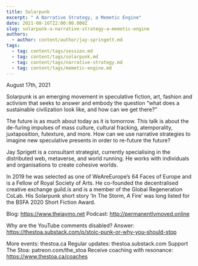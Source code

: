 ```yaml
---
title: Solarpunk
excerpt: " A Narrative Strategy, a Memetic Engine"
date: 2021-08-16T22:00:00.000Z
slug: solarpunk-a-narrative-strategy-a-memetic-engine
authors:
  - author: content/author/jay-springett.md
tags:
  - tag: content/tags/session.md
  - tag: content/tags/solarpunk.md
  - tag: content/tags/narrative-strategy.md
  - tag: content/tags/memetic-engine.md
---
```


August 17th, 2021

Solarpunk is an emerging movement in speculative fiction, art, fashion and activism that seeks to answer and embody the question “what does a sustainable civilization look like, and how can we get there?”

The future is as much about today as it is tomorrow. This talk is about the de-furing impulses of mass culture, cultural fracking, atemporality, juxtaposition, futexture, and more. How can we use narrative strategies to imagine new speculative presents in order to re-future the future?

Jay Sprigett is a consultant strategist, currently specialising in the distributed web, metaverse, and world running. He works with individuals and organisations to create cohesive worlds.

In 2019 he was selected as one of WeAreEurope’s 64 Faces of Europe and is a Fellow of Royal Society of Arts. He co-founded the decentralised creative exchange guild.is and is a member of the Global Regeneration CoLab. His Solarpunk short story ‘In The Storm, A Fire’ was long listed for the BSFA 2020 Short Fiction Award.

Blog: https://www.thejaymo.net
Podcast: http://permanentlymoved.online

Why are the YouTube comments disabled? Answer: https://thestoa.substack.com/p/stoic-punk-or-why-you-should-stop

More events: thestoa.ca
Regular updates: thestoa.substack.com
Support The Stoa: patreon.com/the_stoa
Receive coaching with resonance: https://www.thestoa.ca/coaches
